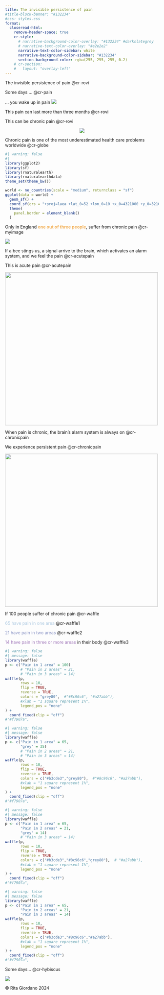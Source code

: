 ```yaml
---
title: The invisible persistence of pain
#title-block-banner: "#132234"
#css: styles.css
format:
  closeread-html:
    remove-header-space: true
    cr-style:
      # narrative-background-color-overlay: "#132234" #darkslategrey
      # narrative-text-color-overlay: "#e2e2e2"
      narrative-text-color-sidebar: white
      narrative-background-color-sidebar: "#132234"
      section-background-color: rgba(255, 255, 255, 0.2)
    # cr-section:
    #   layout: "overlay-left"
---
```


<!-- Some days you wake up with pain and maybe on the same day you will go to sleep with pain. Sometimes you suffer in silence, sometimes you cannot contain your despair. -->
<!-- This pain can last a day a week or even months. -->
<!-- A pain that last for more than three months we call it "chronic pain".  Chronic pain causes major consequences for the quality of life of the sufferer and a major burden on the health care system.  -->

<!-- C -->
<!-- body { -->
<!--   background-image: url("img/points_bg.jpeg"); -->
<!--   background-size: cover; -->
<!--   background-attachment: fixed; -->
<!--   background-repeat: no-repeat; -->
<!-- } -->

<!-- .content { -->
<!--   background-image: url("img/points_bg.jpeg"); -->
<!--   background-color: rgba(255, 255, 255, 0.2); /* semi-transparent white */ -->
<!--   padding: 20px; -->
<!--   margin: 20px; -->
<!--   border-radius: 10px; -->
<!-- } -->
<!-- </style> -->
::: cr-section
<callout>The invisible persistence of pain </callout> @cr-rovi

<callout>Some days ... </callout> @cr-pain

::: {#cr-pain}
<callout>... you wake up in pain </callout> ![](img/rovi2.jpg)
:::

<subcallout> This pain can last more than three months</subcallout> @cr-rovi

<callout>This can be chronic pain</callout>  @cr-rovi

::: {#cr-rovi}
<center> ![](img/rovi2.jpg)</center>
:::

<callout>Chronic pain is one of the most underestimated health care problems worldwide</callout> [@cr-globe]{pan-to="5%,5%" scale-by="1.5"}

:::{#cr-globe}
```r
#| warning: false
#| 
library(ggplot2)
library(sf)
library(rnaturalearth)
library(rnaturalearthdata)
theme_set(theme_bw())

world <- ne_countries(scale = "medium", returnclass = "sf")
ggplot(data = world) +
  geom_sf() +
  coord_sf(crs = "+proj=laea +lat_0=52 +lon_0=10 +x_0=4321000 +y_0=3210000 +ellps=GRS80 +units=m +no_defs ") +
  theme(
    panel.border = element_blank()
  )

```

:::

<callout>Only in England [<b>one out of three people</b>]{style="color:#f3B45F;"}, suffer from chronic pain</callout> @cr-myimage

:::{#cr-myimage}

![](img/donut_chart_cp.png)
:::

<callout>If a bee stings us, a signal arrive to the brain, which activates an alarm system, and we feel the pain</callout> @cr-acutepain

<callout>This is acute pain</callout> @cr-acutepain

:::{#cr-acutepain}
![](img/acute_pain.gif){width=500}
:::

<callout>When pain is chronic, the brain's alarm system is always on</callout> @cr-chronicpain

<callout> We experience persistent pain</callout> @cr-chronicpain

:::{#cr-chronicpain}
![](img/chronic_pain.gif){width=500}

:::

<callout>If 100 people suffer of chronic pain</callout> @cr-waffle

<callout>[65 have pain in one area]{style="color:#b3cde3"}</callout> @cr-waffle1

<callout>[21 have pain in two areas]{style="color:#8c96c6"}</callout> @cr-waffle2

<callout> [14 have pain in three or more areas]{style="color:#a27abb"}  in their body </callout> @cr-waffle3

:::{#cr-waffle}
```r
#| warning: false
#| message: false
library(waffle)
p <- c("Pain in 1 area" = 100)
       # "Pain in 2 areas" = 21,
       # "Pain in 3 areas" = 14)
waffle(p,
       rows = 10,
       flip = TRUE,
       reverse = TRUE,
       colors = "grey80",  #"#8c96c6", "#a27abb"),
       #xlab = "1 square represent 1%",
       legend_pos = "none"
) +
  coord_fixed(clip = "off")
#"#f7907a",
```

:::

:::{#cr-waffle1}
```r
#| warning: false
#| message: false
library(waffle)
p <- c("Pain in 1 area" = 65,
       "grey" = 35)
       # "Pain in 2 areas" = 21,
       # "Pain in 3 areas" = 14)
waffle(p,
       rows = 10,
       flip = TRUE,
       reverse = TRUE,
       colors = c("#b3cde3","grey80"),  #"#8c96c6", "#a27abb"),
       #xlab = "1 square represent 1%",
       legend_pos = "none"
) +
  coord_fixed(clip = "off")
#"#f7907a",
```

:::

:::{#cr-waffle2}
```r
#| warning: false
#| message: false
library(waffle)
p <- c("Pain in 1 area" = 65,
       "Pain in 2 areas" = 21,
       "grey" = 14)
       # "Pain in 3 areas" = 14)
waffle(p,
       rows = 10,
       flip = TRUE,
       reverse = TRUE,
       colors = c("#b3cde3","#8c96c6","grey80"),  # "#a27abb"),
       #xlab = "1 square represent 1%",
       legend_pos = "none"
) +
  coord_fixed(clip = "off")
#"#f7907a",
```

:::

:::{#cr-waffle3}
```r
#| warning: false
#| message: false
library(waffle)
p <- c("Pain in 1 area" = 65,
       "Pain in 2 areas" = 21,
       "Pain in 3 areas" = 14)
waffle(p,
       rows = 10,
       flip = TRUE,
       reverse = TRUE,
       colors = c("#b3cde3","#8c96c6","#a27abb"),
       #xlab = "1 square represent 1%",
       legend_pos = "none"
) +
  coord_fixed(clip = "off")
#"#f7907a",
```

:::
<callout>Some days...</callout>
@cr-hybiscus

:::{#cr-hybiscus}
![](img/hybiscus4.jpg)
:::
:::


© Rita Giordano 2024
